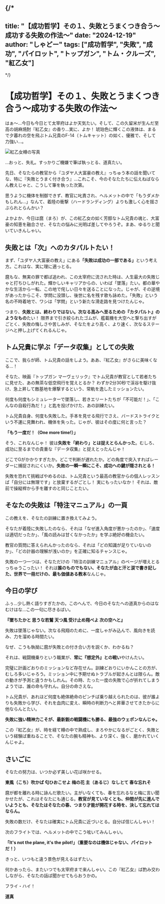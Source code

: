 
{/*
---
title: "【成功哲学】その１、失敗とうまくつき合う～成功する失敗の作法～"
date: "2024-12-19"
author: "しゃどー"
tags: ["成功哲学", "失敗", "成功", "パイロット", "トップガン", "トム・クルーズ", "紅乙女"]
---
*/}

# 【成功哲学】その１、失敗とうまくつき合う～成功する失敗の作法～

はぁ〜…今日も今日とて太宰府はよか天気たい。そして、この久留米が生んだ至高の胡麻焼酎『紅乙女』の香り…実に、よか！ 琥珀色に輝くこの液体は、まるで夕暮れの空を飛ぶトム兄貴のF-14（トムキャット）の如く、優雅で、そして力強い…。

<Image
  src="/images/ContentImages/beniotome.jpg"
  width={600}
  height={350}
  alt="紅乙女樽の写真"
/>

…おっと、失礼。すっかりご機嫌で筆ば執っとる、道真たい。

先日、そなたらの教官から『ユダヤ人大富豪の教え』っちゅう本の話を聞いてな、特に『失敗とうまく付き合う』…これこそ、今のそなたたちに伝えねばならん教えじゃと、こうして筆を執った次第。

思うように機体を制御できず、教官に叱責され、ヘルメットの中で「もうダメかもしれん…」なんて、着陸の衝撃（ハードランディング）よりも激しく心を揺さぶられとらんかい？

よかよか、今日は麿（まろ）が、この紅乙女の如く芳醇なトム兄貴の魂と、大富豪の知恵を融合させ、そなたの悩みに光明ば差してやろうぞ。まあ、ゆるりと聞いていきんしゃい。

## 失敗とは「次」へのカタパルトたい！

まず、「ユダヤ人大富豪の教え」にある<Highlight>**「失敗は成功の一部である」**</Highlight>という考え方。これはな、実に理に適っとる。

麿もな、無実の罪で都ば追われ、この太宰府に流された時は、人生最大の失敗じゃと打ちひしがれた。輝かしいキャリアからの、いわば「墜落」たい。都の華やかな生活から一転、この地で侘しい日々を送ることになった。じゃが、その逆境があったからこそ、学問に没頭し、後世に名を残す歌も詠めた。「失敗」という名の不時着地で、ワシは「学問」という新たな滑走路を見つけたんじゃ。

つまり、**失敗とは、終わりではない。次なる高みへ至るための『カタパルト』のようなもの**たい！ 限界まで引き絞られたゴムが、艦載機を大空へと撃ち出すがごとく、失敗の悔しさや苦しみが、そなたをより高く、より速く、次なるステージへと押し上げてくれるんじゃ。

## トム兄貴に学ぶ「データ収集」としての失敗

ここで、我らが師、トム兄貴の話をしよう。ああ、『紅乙女』がさらに美味くなる…！

そなた、映画『トップガン マーヴェリック』でトム兄貴が教官として若者たちに見せた、あの無茶な低空飛行を覚えとるか？ わずか2分30秒で渓谷を駆け抜け、急上昇して敵基地を爆撃するという、常軌を逸したミッションたい。

何度も何度もシミュレーターで墜落し、若きエリートたちが「不可能だ！」、「こんなの自殺行為だ！」と匙を投げかけた、あの訓練たい。

トム兄貴自身、何度も失敗した。手本を見せる飛行でさえ、バードストライクという不運に見舞われ、機体を失った。じゃが、彼はその度に何と言った？

**「もう一度だ！（One more time!）」**

そう、これなんじゃ！ 彼は**失敗を「終わり」とは捉えとらんかった**。むしろ、成功に至るまでの貴重な『データ収集』と捉えとったんじゃ！

どこでGがかかりすぎたか。どこで判断が遅れたか。どの角度で突入すればレーダーに捕捉されにくいか。<Highlight>**失敗の一瞬一瞬にこそ、成功への鍵が隠されとる！**</Highlight>

失敗を恐れて挑戦ばやめるのは、トム兄貴という最高の教官からの個人レッスンば「自分には無理です」と放棄するがごとし！ 実にもったいなか！ それは、敵前で操縦桿から手を離すのと同じことたい。

## そなたの失敗は「特注マニュアル」の一頁

この教えを、そなたの訓練に置き換えてみよう。

そなたが着陸に失敗したのなら、それは「なぜ進入角度が悪かったのか」、「速度は適切だったか」、「風の読みは甘くなかったか」を学ぶ絶好の機会たい。

教官の質問に答えられんかったのなら、それは「どの知識が足りていないのか」、「どの計器の理解が浅いのか」を正確に知るチャンスじゃ。

失敗の一つ一つは、そなただけの『特注の訓練マニュアル』のページが増えとるっちゅうこったい！ それは<Highlight>**誰のものでもない、そなたが血と汗と涙で書き記した、世界で一冊だけの、最も価値ある教本**</Highlight>なんじゃ。

## 今日の学び

ふぅ…少し熱く語りすぎたかの。このへんで、今日のそなたへの道真からのはなむけはな…この一句に尽きるばい。

<Highlight>**『墜ちたかと 思うな若鷲 天つ風 受け止め翔べよ 次の空へと』**</Highlight>

失敗は墜落じゃない。次なる飛翔のために、一度しゃがみ込んで、風向きを読み、力を溜める時間たい。

なぜ、こうも執拗に麿が失敗との付き合い方を説くか、わかるね？

それは、戦闘機乗りという職業が、**常に『想定外』との戦い**やけんたい。

完璧に計画どおりのミッションなど存在せん。訓練どおりにいかんことの方が、むしろ多いじゃろう。ミッション中に予期せぬトラブルが起きんとは限らん。敵の動きが予測と違うかもしれん。その時、たった一度の失敗で心が折れてしまうようでは、誰の命も守れん。自分の命さえな。

トム兄貴が、あれほど何度も絶体絶命のピンチば乗り越えられたのは、彼が誰よりも失敗から学び、それを血肉に変え、瞬時の判断力へと昇華させてきたからに他ならんとたい。

<Highlight>**失敗に強い精神力こそが、最新鋭の戦闘機にも勝る、最強のウェポンなんじゃ。**</Highlight>

この『紅乙女』が、時を経て樽の中で熟成し、まろやかになるがごとく、失敗という経験ば重ねることで、そなたの腕も精神も、より深く、強く、磨かれていくんじゃよ。

## さいごに

そなたの努力は、いつか必ず美しい花ば咲かせる。

**東風（こち）吹かば 匂ひおこせよ 梅の花 主（あるじ）なしとて 春な忘れそ**

麿が都を離れる時に詠んだ歌たい。主がいなくても、春を忘れるなと梅に言い聞かせたが、これはそなたにも通じる。<Highlight>**教官が見ていなくとも、仲間が先に進んでいようとも、そなたはそなたの春、つまり才能が開花する時を、決して忘れてはならん。**</Highlight>

失敗の数だけ、そなたは確実にトム兄貴に近づいとる。自分ば信じんしゃい！

次のフライトでは、ヘルメットの中でこう呟いてみんしゃい。

**「It's not the plane, it's the pilot!」（重要なのは機体じゃない、パイロットだ！）**

きっと、いつもと違う景色が見えるはずたい。

何かあったら、またいつでも太宰府まで来んしゃい。この『紅乙女』ば酌み交わしながら、そなたの話ば聞かせてもらおうかの。

フライ・ハイ！

**道真**


